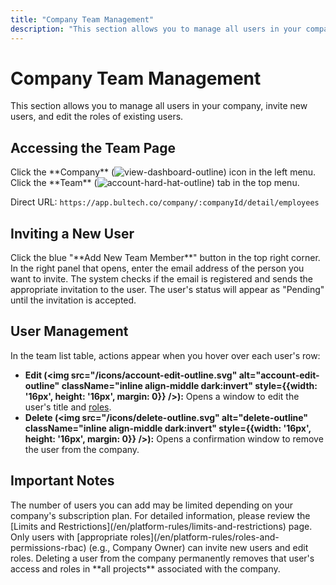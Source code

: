 ```yaml
---
title: "Company Team Management"
description: "This section allows you to manage all users in your company, invite new users, and edit the roles of existing users."
---
```


# Company Team Management

This section allows you to manage all users in your company, invite new users, and edit the roles of existing users.

## Accessing the Team Page

<Steps>
  <Step title="Go to the Company Dashboard">
    Click the **Company** (<img src="/icons/view-dashboard-outline.svg" alt="view-dashboard-outline" className="inline align-middle dark:invert" style={{width: '16px', height: '16px', margin: 0}} />) icon in the left menu.
  </Step>
  <Step title="Open the Team Tab">
    Click the **Team** (<img src="/icons/account-hard-hat-outline.svg" alt="account-hard-hat-outline" className="inline align-middle dark:invert" style={{width: '16px', height: '16px', margin: 0}} />) tab in the top menu.
  </Step>
</Steps>

Direct URL: `https://app.bultech.co/company/:companyId/detail/employees`

## Inviting a New User

<Steps>
  <Step title="Open the Invitation Form">
    Click the blue "**Add New Team Member**" button in the top right corner.
  </Step>
  <Step title="Enter the Email Address">
    In the right panel that opens, enter the email address of the person you want to invite.
  </Step>
  <Step title="Send the Invitation">
    The system checks if the email is registered and sends the appropriate invitation to the user. The user's status will appear as "Pending" until the invitation is accepted.
  </Step>
</Steps>

## User Management

In the team list table, actions appear when you hover over each user's row:

- **Edit (<img src="/icons/account-edit-outline.svg" alt="account-edit-outline" className="inline align-middle dark:invert" style={{width: '16px', height: '16px', margin: 0}} />):** Opens a window to edit the user's title and [roles](/en/platform-rules/roles-and-permissions-rbac).
- **Delete (<img src="/icons/delete-outline.svg" alt="delete-outline" className="inline align-middle dark:invert" style={{width: '16px', height: '16px', margin: 0}} />):** Opens a confirmation window to remove the user from the company.

## Important Notes

<AccordionGroup>
  <Accordion title="User Limit">
    The number of users you can add may be limited depending on your company's subscription plan. For detailed information, please review the [Limits and Restrictions](/en/platform-rules/limits-and-restrictions) page.
  </Accordion>
  <Accordion title="Authorization">
    Only users with [appropriate roles](/en/platform-rules/roles-and-permissions-rbac) (e.g., Company Owner) can invite new users and edit roles.
  </Accordion>
  <Accordion title="Deleting a User">
    Deleting a user from the company permanently removes that user's access and roles in **all projects** associated with the company.
  </Accordion>
</AccordionGroup>

